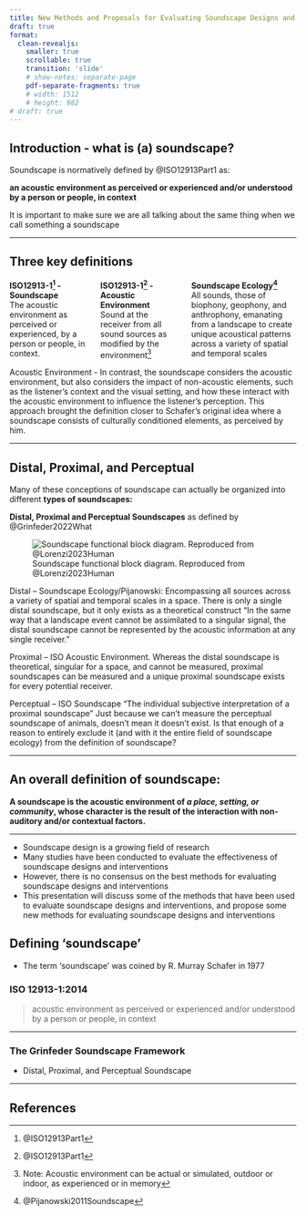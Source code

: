 ```yaml
---
title: New Methods and Proposals for Evaluating Soundscape Designs and Interventions
draft: true
format: 
  clean-revealjs:
    smaller: true
    scrollable: true
    transition: 'slide'
    # show-notes: separate-page
    pdf-separate-fragments: true
    # width: 1512
    # height: 982
# draft: true
---
```


## Introduction - what is (a) soundscape?

Soundscape is normatively defined by @ISO12913Part1 as:

**an acoustic environment as perceived or experienced and/or understood by a person or people, in context**

It is important to make sure we are all talking about the same thing when we call something a soundscape

---

## Three key definitions

:::: {.columns}
::: {.column width="30%" .fragment}
| **ISO12913-1^[@ISO12913Part1] - Soundscape**
| The acoustic environment as perceived or experienced, by a person or people, in context.
:::

::: {.column width="30%" .fragment}
| **ISO12913-1^[@ISO12913Part1] - Acoustic Environment**
| Sound at the receiver from all sound sources as modified by the environment^[Note: Acoustic environment can be actual or simulated, outdoor or indoor, as experienced or in memory]
:::

::: {.column width="40%" .fragment}
| **Soundscape Ecology^[@Pijanowski2011Soundscape]**
| All sounds, those of biophony, geophony, and anthrophony, emanating from a landscape to create unique acoustical patterns across a variety of spatial and temporal scales
:::
::::

::: {.notes}
Acoustic Environment - In contrast, the soundscape considers the acoustic environment, but also considers the impact of non-acoustic elements, such as the listener’s context and the visual setting, and how these interact with the acoustic environment to influence the listener’s perception. This approach brought the definition closer to Schafer’s original idea where a soundscape consists of culturally conditioned elements, as perceived by him.
:::

---

## Distal, Proximal, and Perceptual

:::: {.fragments .r-stack}
::: {.center .fragment .fade-out fragment-index=1}
Many of these conceptions of soundscape can actually be organized into different **types of soundscapes:**

**Distal, Proximal and Perceptual Soundscapes** as defined by @Grinfeder2022What
:::


::: {.fragment .fade-left width="110%" fragment-index=1}
![Soundscape functional block diagram. Reproduced from @Lorenzi2023Human](./soundscape-fbd-lorenzi.png)
:::
::::

::: {.notes}
Distal – Soundscape Ecology/Pijanowski: Encompassing all sources across a variety of spatial and temporal scales in a space. There is only a single distal soundscape, but it only exists as a theoretical construct
“In the same way that a landscape event cannot be assimilated to a singular signal, the distal soundscape cannot be represented by the acoustic information at any single receiver.” 

Proximal – ISO Acoustic Environment. Whereas the distal soundscape is theoretical, singular for a space, and cannot be measured, proximal soundscapes can be measured and a unique proximal soundscape exists for every potential receiver. 

Perceptual – ISO Soundscape
“The individual subjective interpretation of a proximal soundscape”
Just because we can’t measure the perceptual soundscape of animals, doesn’t mean it doesn’t exist. Is that enough of a reason to entirely exclude it (and with it the entire field of soundscape ecology) from the definition of soundscape?
:::

---

## An overall definition of soundscape:

::: {.center}
**A soundscape is the acoustic environment of *a place, setting, or community*, whose character is the result of the interaction with non-auditory and/or contextual factors.**
:::

---

- Soundscape design is a growing field of research
- Many studies have been conducted to evaluate the effectiveness of soundscape designs and interventions
- However, there is no consensus on the best methods for evaluating soundscape designs and interventions
- This presentation will discuss some of the methods that have been used to evaluate soundscape designs and interventions, and propose some new methods for evaluating soundscape designs and interventions

## Defining 'soundscape'

- The term 'soundscape' was coined by R. Murray Schafer in 1977


### ISO 12913-1:2014

> acoustic environment as perceived or experienced and/or understood by a person or people, in context

---

### The Grinfeder Soundscape Framework

- Distal, Proximal, and Perceptual Soundscape

---

## References